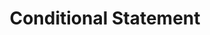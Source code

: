 ---
id: "js_easy_mc_008"
questionType: "MULTIPLE_CHOICE"
title: "Conditional Statement"
description: "Which keyword is used to write a conditional statement?"
difficulty: "EASY"
category: "JavaScript"
options:
  - "if"
  - "when"
  - "case"
  - "switch"
correctAnswer: 0
---
